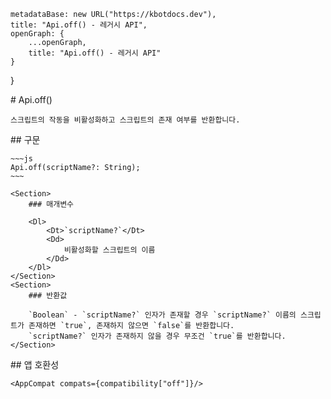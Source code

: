 
    metadataBase: new URL("https://kbotdocs.dev"),
    title: "Api.off() - 레거시 API",
    openGraph: {
        ...openGraph,
        title: "Api.off() - 레거시 API"
    }
}

<Section>
    # Api.off()

    스크립트의 작동을 비활성화하고 스크립트의 존재 여부를 반환합니다.
</Section>
<Section>
    ## 구문

    ~~~js
    Api.off(scriptName?: String);
    ~~~

    <Section>
        ### 매개변수

        <Dl>
            <Dt>`scriptName?`</Dt>
            <Dd>
                비활성화할 스크립트의 이름
            </Dd>
        </Dl>
    </Section>
    <Section>
        ### 반환값

        `Boolean` - `scriptName?` 인자가 존재할 경우 `scriptName?` 이름의 스크립트가 존재하면 `true`, 존재하지 않으면 `false`를 반환합니다.
        `scriptName?` 인자가 존재하지 않을 경우 무조건 `true`를 반환합니다.
    </Section>
</Section>
<Section>
    ## 앱 호환성

    <AppCompat compats={compatibility["off"]}/>
</Section>